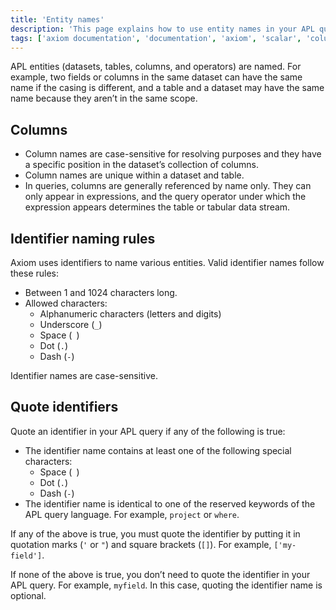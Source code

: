 ```yaml
---
title: 'Entity names'
description: 'This page explains how to use entity names in your APL query.'
tags: ['axiom documentation', 'documentation', 'axiom', 'scalar', 'columns', 'identifier', 'entity names', 'identifier quoting']
---
```


APL entities (datasets, tables, columns, and operators) are named. For example, two fields or columns in the same dataset can have the same name if the casing is different, and a table and a dataset may have the same name because they aren’t in the same scope.

## Columns

- Column names are case-sensitive for resolving purposes and they have a specific position in the dataset’s collection of columns.
- Column names are unique within a dataset and table.
- In queries, columns are generally referenced by name only. They can only appear in expressions, and the query operator under which the expression appears determines the table or tabular data stream.

## Identifier naming rules

Axiom uses identifiers to name various entities. Valid identifier names follow these rules:

- Between 1 and 1024 characters long.
- Allowed characters:
    - Alphanumeric characters (letters and digits)
    - Underscore (`_`)
    - Space (` `)
    - Dot (`.`)
    - Dash (`-`)

Identifier names are case-sensitive.

## Quote identifiers

Quote an identifier in your APL query if any of the following is true:

- The identifier name contains at least one of the following special characters:
    - Space (` `)
    - Dot (`.`)
    - Dash (`-`)
- The identifier name is identical to one of the reserved keywords of the APL query language. For example, `project` or `where`.

If any of the above is true, you must quote the identifier by putting it in quotation marks (`'` or `"`) and square brackets (`[]`). For example, `['my-field']`.

If none of the above is true, you don’t need to quote the identifier in your APL query. For example, `myfield`. In this case, quoting the identifier name is optional.